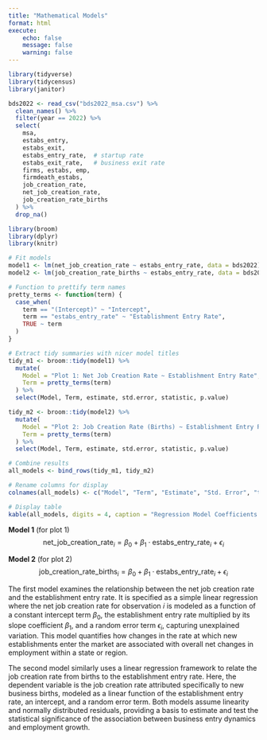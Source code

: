 ```yaml
---
title: "Mathematical Models"
format: html
execute:
    echo: false
    message: false
    warning: false
---
```


```r
library(tidyverse)
library(tidycensus)
library(janitor)
```

```r
bds2022 <- read_csv("bds2022_msa.csv") %>%
  clean_names() %>%
  filter(year == 2022) %>%
  select(
    msa,
    estabs_entry,        
    estabs_exit,  
    estabs_entry_rate,  # startup rate
    estabs_exit_rate,   # business exit rate
    firms, estabs, emp,
    firmdeath_estabs,
    job_creation_rate, 
    net_job_creation_rate,
    job_creation_rate_births
  ) %>%
  drop_na()
```

```r
library(broom)
library(dplyr)
library(knitr)

# Fit models
model1 <- lm(net_job_creation_rate ~ estabs_entry_rate, data = bds2022)
model2 <- lm(job_creation_rate_births ~ estabs_entry_rate, data = bds2022)

# Function to prettify term names
pretty_terms <- function(term) {
  case_when(
    term == "(Intercept)" ~ "Intercept",
    term == "estabs_entry_rate" ~ "Establishment Entry Rate",
    TRUE ~ term
  )
}

# Extract tidy summaries with nicer model titles
tidy_m1 <- broom::tidy(model1) %>%
  mutate(
    Model = "Plot 1: Net Job Creation Rate ~ Establishment Entry Rate",
    Term = pretty_terms(term)
  ) %>%
  select(Model, Term, estimate, std.error, statistic, p.value)

tidy_m2 <- broom::tidy(model2) %>%
  mutate(
    Model = "Plot 2: Job Creation Rate (Births) ~ Establishment Entry Rate",
    Term = pretty_terms(term)
  ) %>%
  select(Model, Term, estimate, std.error, statistic, p.value)

# Combine results
all_models <- bind_rows(tidy_m1, tidy_m2)

# Rename columns for display
colnames(all_models) <- c("Model", "Term", "Estimate", "Std. Error", "t value", "p value")

# Display table
kable(all_models, digits = 4, caption = "Regression Model Coefficients with Prettified Terms")
```

**Model 1** (for plot 1)
$$
\text{net\_job\_creation\_rate}_i = \beta_0 + \beta_1 \cdot \text{estabs\_entry\_rate}_i + \epsilon_i
$$

**Model 2** (for plot 2)
$$
\text{job\_creation\_rate\_births}_i = \beta_0 + \beta_1 \cdot \text{estabs\_entry\_rate}_i + \epsilon_i
$$

The first model examines the relationship between the net job creation rate and the establishment entry rate. It is specified as a simple linear regression where the net job creation rate for observation 𝑖 is modeled as a function of a constant intercept term  $\beta_0$, the establishment entry rate multiplied by its slope coefficient $\beta_1$, and a random error term $\epsilon_i$, capturing unexplained variation. This model quantifies how changes in the rate at which new establishments enter the market are associated with overall net changes in employment within a state or region.

The second model similarly uses a linear regression framework to relate the job creation rate from births to the establishment entry rate. Here, the dependent variable is the job creation rate attributed specifically to new business births, modeled as a linear function of the establishment entry rate, an intercept, and a random error term. Both models assume linearity and normally distributed residuals, providing a basis to estimate and test the statistical significance of the association between business entry dynamics and employment growth.
 
